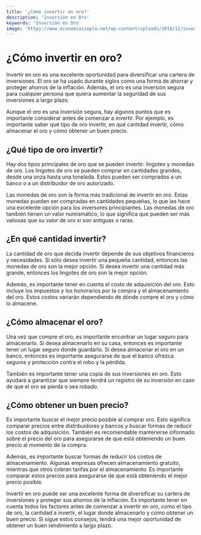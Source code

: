 ```yaml
---
title: '¿Cómo invertir en oro?'
description: 'Inversión en Oro'
keywords: 'Inversión en Oro'
image: 'https://www.economiasimple.net/wp-content/uploads/2018/11/inversiones-oro.jpg'
---
```




# ¿Cómo invertir en oro? 

Invertir en oro es una excelente oportunidad para diversificar una cartera de inversiones. El oro se ha usado durante siglos como una forma de ahorrar y proteger ahorros de la inflación. Además, el oro es una inversión segura para cualquier persona que quiera aumentar la seguridad de sus inversiones a largo plazo.

Aunque el oro es una inversión segura, hay algunos puntos que es importante considerar antes de comenzar a invertir. Por ejemplo, es importante saber qué tipo de oro invertir, en qué cantidad invertir, cómo almacenar el oro y cómo obtener un buen precio.

## ¿Qué tipo de oro invertir?

Hay dos tipos principales de oro que se pueden invertir: lingotes y monedas de oro. Los lingotes de oro se pueden comprar en cantidades grandes, desde una onza hasta una tonelada. Estos pueden ser comprados a un banco o a un distribuidor de oro autorizado.

Las monedas de oro son la forma más tradicional de invertir en oro. Estas monedas pueden ser compradas en cantidades pequeñas, lo que las hace una excelente opción para los inversores principiantes. Las monedas de oro también tienen un valor numismático, lo que significa que pueden ser más valiosas que su valor de oro si son antiguas o raras.

<ImageAdd source="https://www.nicepng.com/png/detail/233-2335492_lingotes-de-oro-png-gold-brick-clip-art.png"/>

## ¿En qué cantidad invertir?

La cantidad de oro que decida invertir depende de sus objetivos financieros y necesidades. Si sólo desea invertir una pequeña cantidad, entonces las monedas de oro son la mejor opción. Si desea invertir una cantidad más grande, entonces los lingotes de oro son la mejor opción.

Además, es importante tener en cuenta el costo de adquisición del oro. Esto incluye los impuestos y los honorarios por la compra y el almacenamiento del oro. Estos costos variarán dependiendo de dónde compre el oro y cómo lo almacene. 

<ImageAdd source="https://thumbs.dreamstime.com/b/monedas-de-oro-italiano-81111528.jpg"/>

## ¿Cómo almacenar el oro?

Una vez que compre el oro, es importante encontrar un lugar seguro para almacenarlo. Si desea almacenarlo en su casa, entonces es importante tener un lugar seguro donde guardarlo. Si desea almacenar el oro en un banco, entonces es importante asegurarse de que el banco ofrezca seguros y protección contra el robo y la pérdida.

También es importante tener una copia de sus inversiones en oro. Esto ayudará a garantizar que siempre tendrá un registro de su inversión en caso de que el oro se pierda o sea robado.

<ImageAdd source="https://thumbs.dreamstime.com/b/litecoin-moneda-de-oro-en-mano-masculina-ponerlo-la-cesta-compra-llena-criptomonedas-pagos-ltc-e-inversiones-217031049.jpg"/>

## ¿Cómo obtener un buen precio?

Es importante buscar el mejor precio posible al comprar oro. Esto significa comparar precios entre distribuidores y bancos y buscar formas de reducir los costos de adquisición. También es recomendable mantenerse informado sobre el precio del oro para asegurarse de que está obteniendo un buen precio al momento de la compra.

Además, es importante buscar formas de reducir los costos de almacenamiento. Algunas empresas ofrecen almacenamiento gratuito, mientras que otros cobran tarifas por el almacenamiento. Es importante comparar estos precios para asegurarse de que está obteniendo el mejor precio posible. 

<ImageAdd source="https://www.portafolio.co/files/article_multimedia/uploads/2020/08/12/5f3468e47437e.jpeg"/>

Invertir en oro puede ser una excelente forma de diversificar su cartera de inversiones y proteger sus ahorros de la inflación. Es importante tener en cuenta todos los factores antes de comenzar a invertir en oro, como el tipo de oro, la cantidad a invertir, el lugar donde almacenarlo y cómo obtener un buen precio. Si sigue estos consejos, tendrá una mejor oportunidad de obtener un buen rendimiento a largo plazo.